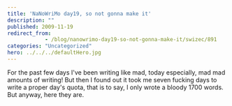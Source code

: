 ```yaml
---
title: 'NaNoWriMo day19, so not gonna make it'
description: ""
published: 2009-11-19
redirect_from: 
            - /blog/nanowrimo-day19-so-not-gonna-make-it/swizec/891
categories: "Uncategorized"
hero: ../../../defaultHero.jpg
---
```


For the past few days I've been writing like mad, today especially, mad mad amounts of writing! But then I found out it took me seven fucking days to write a proper day's quota, that is to say, I only wrote a bloody 1700 words. But anyway, here they are.

>

